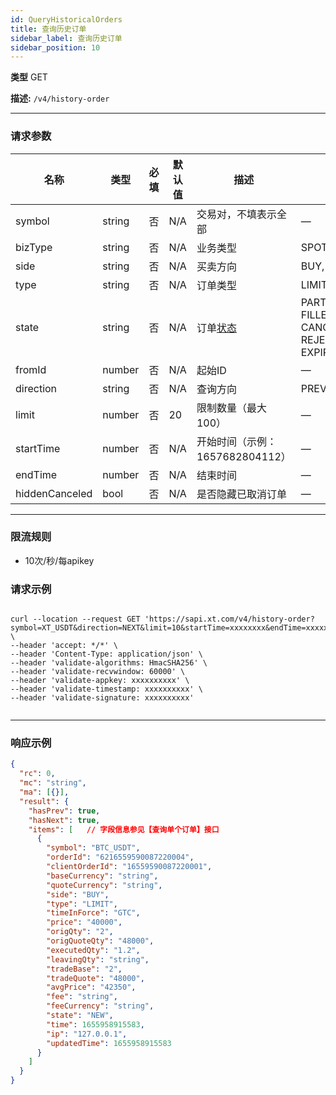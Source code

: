 ```yaml
---
id: QueryHistoricalOrders
title: 查询历史订单
sidebar_label: 查询历史订单
sidebar_position: 10
---
```


**类型** GET

**描述:** `/v4/history-order`

---

### 请求参数

| 名称            | 类型   | 必填 | 默认值 | 描述                                   | 取值范围                           |
|-----------------|--------|------|--------|----------------------------------------|------------------------------------|
| symbol          | string | 否   | N/A    | 交易对，不填表示全部                   | —                                  |
| bizType         | string | 否   | N/A    | 业务类型                               | SPOT, LEVER                        |
| side            | string | 否   | N/A    | 买卖方向                               | BUY, SELL                          |
| type            | string | 否   | N/A    | 订单类型                               | LIMIT, MARKET                      |
| state           | string | 否   | N/A    | 订单[状态](#orderStatus)               | PARTIALLY_FILLED, FILLED, CANCELED, REJECTED, EXPIRED |
| fromId          | number | 否   | N/A    | 起始ID                                 | —                                  |
| direction       | string | 否   | N/A    | 查询方向                               | PREV, NEXT                         |
| limit           | number | 否   | 20     | 限制数量（最大100）                    | —                                  |
| startTime       | number | 否   | N/A    | 开始时间（示例：1657682804112）        | —                                  |
| endTime         | number | 否   | N/A    | 结束时间                               | —                                  |
| hiddenCanceled  | bool   | 否   | N/A    | 是否隐藏已取消订单                     | —                                  |

---

### 限流规则
- 10次/秒/每apikey

### 请求示例

```

curl --location --request GET 'https://sapi.xt.com/v4/history-order?symbol=XT_USDT&direction=NEXT&limit=10&startTime=xxxxxxxx&endTime=xxxxxxxx' \
--header 'accept: */*' \
--header 'Content-Type: application/json' \
--header 'validate-algorithms: HmacSHA256' \
--header 'validate-recvwindow: 60000' \
--header 'validate-appkey: xxxxxxxxxx' \
--header 'validate-timestamp: xxxxxxxxxx' \
--header 'validate-signature: xxxxxxxxxx'


```
---

### 响应示例

```json title="Response"
{
  "rc": 0,
  "mc": "string",
  "ma": [{}],
  "result": {
    "hasPrev": true,
    "hasNext": true,
    "items": [   // 字段信息参见【查询单个订单】接口
      {
        "symbol": "BTC_USDT",
        "orderId": "6216559590087220004",
        "clientOrderId": "16559590087220001",
        "baseCurrency": "string",
        "quoteCurrency": "string",
        "side": "BUY",
        "type": "LIMIT",
        "timeInForce": "GTC",
        "price": "40000",
        "origQty": "2",
        "origQuoteQty": "48000",
        "executedQty": "1.2",
        "leavingQty": "string",
        "tradeBase": "2",
        "tradeQuote": "48000",
        "avgPrice": "42350",
        "fee": "string",
        "feeCurrency": "string",
        "state": "NEW",
        "time": 1655958915583,
        "ip": "127.0.0.1",
        "updatedTime": 1655958915583
      }
    ]
  }
}

